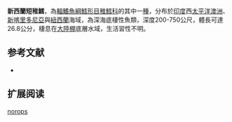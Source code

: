 {{Speciesbox
| name = 新西蘭短稚鱈
| status = NE
| status_system = iucn3.1
| trend = unknow
| genus = Gadella
| species = norops
| authority = [[Paulin|Paulin]], 1987
| synonyms = 
}}
'''新西蘭短稚鱈'''，為[[輻鰭魚綱|輻鰭魚綱]][[鱈形目|鱈形目]][[稚鱈科|稚鱈科]]的其中一[[種|種]]，分布於[[印度|印度]]西[[太平洋|太平洋]][[澳洲|澳洲]]、[[新喀里多尼亞|新喀里多尼亞]]與[[紐西蘭|紐西蘭]]海域，為深海底棲性魚類，深度200-750公尺，體長可達26.8公分，棲息在[[大陸棚|大陸棚]]底層水域，生活習性不明。

==参考文献==
*{{FishBase_species|genus=Gadella|species=norops|year=2016|month=1}}

== 扩展阅读 ==
{{refbegin}}
{{wikispecies-inline|Gadella norops|新西蘭短稚鱈}}
{{refend}}
{{Taxonbar|from=Q2196934}}

[[Category:短稚鱈屬|norops]]


{{鱈形目小作品}}